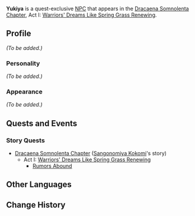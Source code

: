 {{Meta
<!-- Remove this template after adding the missing info -->
|missing_NPC_profile  = yes
}}
{{Character Infobox
|type             = Quest NPC
|image            = NPC Yukiya.jpg
|region           = Inazuma
}}
'''Yukiya''' is a quest-exclusive [[NPC]] that appears in the [[Dracaena Somnolenta Chapter]], Act I: [[Warriors' Dreams Like Spring Grass Renewing]].

==Profile==
<!-- detailed story/lore information goes here -->
''(To be added.)''

===Personality===
''(To be added.)''

===Appearance===
''(To be added.)''

==Quests and Events==
===Story Quests===
* [[Dracaena Somnolenta Chapter]] ([[Sangonomiya Kokomi]]'s story)
** Act I: [[Warriors' Dreams Like Spring Grass Renewing]]
*** [[Rumors Abound]]

==Other Languages==
{{Other Languages|default_hidden = 1
|en      = Yukiya
|zhs     = 幸也
|zhs_rm  = Xìngyě
|zht     = 幸也
|zht_rm  = Xìngyě
|ja      = 幸也
|ja_rm   = Yukiya
|ko      = 유키야
|ko_rm   = Yukiya
|es      = Yukiya
|fr      = Yukiya
|ru      = Юкия
|th      = Yukiya
|vi      = Yukiya
|de      = Yukiya
|id      = Yukiya
|pt      = Yukiya
}}

==Change History==
{{Change History|2.1}}